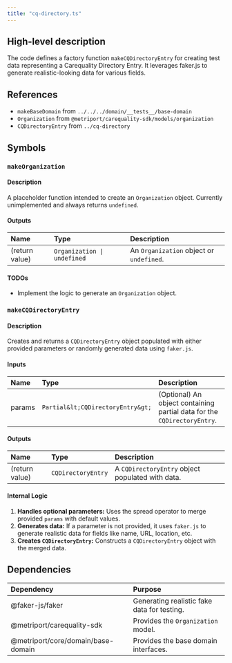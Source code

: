 ```yaml
---
title: "cq-directory.ts"
---
```


## High-level description
The code defines a factory function `makeCQDirectoryEntry` for creating test data representing a Carequality Directory Entry. It leverages faker.js to generate realistic-looking data for various fields.

## References
- `makeBaseDomain` from `../../../domain/__tests__/base-domain`
- `Organization` from `@metriport/carequality-sdk/models/organization`
- `CQDirectoryEntry` from `../cq-directory`

## Symbols

### `makeOrganization`
#### Description
A placeholder function intended to create an `Organization` object. Currently unimplemented and always returns `undefined`.

#### Outputs
| Name | Type | Description |
|:-----|:-----|:------------|
| (return value) | `Organization \| undefined` | An `Organization` object or `undefined`. |

#### TODOs
- Implement the logic to generate an `Organization` object.

### `makeCQDirectoryEntry`
#### Description
Creates and returns a `CQDirectoryEntry` object populated with either provided parameters or randomly generated data using `faker.js`.

#### Inputs
| Name | Type | Description |
|:-----|:-----|:------------|
| params | `Partial&lt;CQDirectoryEntry&gt;` | (Optional) An object containing partial data for the `CQDirectoryEntry`. |

#### Outputs
| Name | Type | Description |
|:-----|:-----|:------------|
| (return value) | `CQDirectoryEntry` | A `CQDirectoryEntry` object populated with data. |

#### Internal Logic
1. **Handles optional parameters:** Uses the spread operator to merge provided `params` with default values.
2. **Generates data:** If a parameter is not provided, it uses `faker.js` to generate realistic data for fields like name, URL, location, etc.
3. **Creates `CQDirectoryEntry`:** Constructs a `CQDirectoryEntry` object with the merged data.

## Dependencies
| Dependency | Purpose |
|:-----------|:--------|
| @faker-js/faker | Generating realistic fake data for testing. |
| @metriport/carequality-sdk | Provides the `Organization` model. |
| @metriport/core/domain/base-domain | Provides the base domain interfaces. | 
